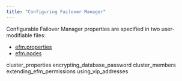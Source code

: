 ```yaml
---
title: "Configuring Failover Manager"
---
```


<div id="configuring_efm" class="registered_link"></div>


Configurable Failover Manager properties are specified in two user-modifiable files:

  - [efm.properties ](04_configuring_efm/01_cluster_properties/index#cluster_properties)
  - [efm.nodes ](04_configuring_efm/03_cluster_members#cluster_members)

<div class="toctree" data-maxdepth="3">

cluster_properties encrypting_database_password cluster_members extending_efm_permissions using_vip_addresses

</div>
